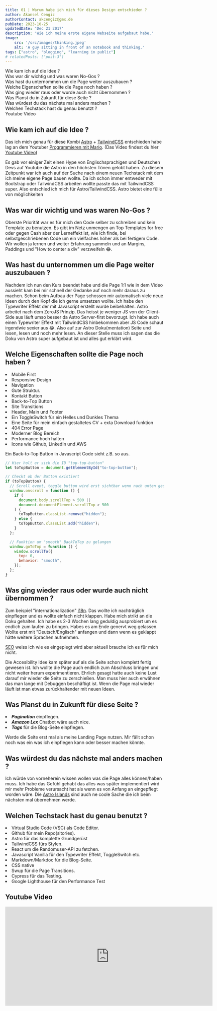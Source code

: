 ```yaml
---
title: 01 | Warum habe ich mich für dieses Design entschieden ?
author: Akansel Cengiz
authorContact: akcengiz@gmx.de
pubDate: 2023-10-25
updatedDate: 'Dec 21 2017'
description: 'Wie ich meine erste eigene Webseite aufgebaut habe.'
image:
    src: '/src/images/thinking.jpeg'
    alt: 'A guy sitting in front of an notebook and thinking.'
tags: ["astro", "blogging", "learning in public"]
# relatedPosts: ["post-3"]
---
```



<section class="w-10/12 text-justify"> 

<section id="toc">

- [Wie kam ich auf die Idee ?](#wie-kam-ich-auf-die-idee-)
- [Was war dir wichtig und was waren No-Gos ?](#was-war-dir-wichtig-und-was-waren-no-gos-)
- [Was hast du unternommen um die Page weiter auszubauen ?](#was-hast-du-unternommen-um-die-page-weiter-auszubauen-)
- [Welche Eigenschaften sollte die Page noch haben ?](#welche-eigenschaften-sollte-die-page-noch-haben-)
- [Was ging wieder raus oder wurde auch nicht übernommen ?](#was-ging-wieder-raus-oder-wurde-auch-nicht-übernommen-)
- [Was Planst du in Zukunft für diese Seite ?](#was-planst-du-in-zukunft-für-diese-seite-)
- [Was würdest du das nächste mal anders machen ?](#was-würdest-du-das-nächste-mal-anders-machen-)
- [Welchen Techstack hast du genau benutzt ?](#welchen-techstack-hast-du-genau-benutzt-)
- [Youtube Video](#youtube-video)

</section>


## Wie kam ich auf die Idee ?

Das ich mich genau für diese Kombi [Astro](https://astro.build/) + [TailwindCSS](https://tailwindcss.com/) entschieden habe lag an dem Youtuber 
[Programmieren mit Mario](https://www.youtube.com/@ProgrammierenMario).
(Das Video findest du hier [Youtube Video](#video))



Es gab vor einiger Zeit einen Hype von Englischsprachigen und Deutschen Devs auf Youtube die Astro in den höchsten Tönen gelobt haben.
Zu diesem Zeitpunkt war ich auch auf der Suche nach einem neuen Techstack mit dem ich meine eigene Page bauen wollte.
Da ich schon immer entweder mit Bootstrap oder TailwindCSS arbeiten wollte passte das mit TailwindCSS super.
Also entschied ich mich für Astro/TailwindCSS.
Astro bietet eine fülle von möglichkeiten


## Was war dir wichtig und was waren No-Gos ?


Oberste Priorität war es für mich den Code selber zu schreiben und kein Template zu benutzen.
Es gibt im Netz unmengen an Top Templates for free oder gegen Cash aber 
der Lerneffekt ist, wie ich finde, bei selbstgeschriebenen Code um ein vielfaches höher als bei fertigem Code.
Wir wollen ja lernen und weiter Erfahrung sammeln und an Margins, Paddings und "How to center a div" verzweifeln 😂.


## Was hast du unternommen um die Page weiter auszubauen ?


Nachdem ich nun den Kurs beendet habe und die Page 1:1 wie in dem Video aussieht kam bei mir schnell der Gedanke auf noch mehr daraus zu machen.
Schon beim Aufbau der Page schossen mir automatisch viele neue Ideen durch den Kopf die ich gerne umsetzen wollte.
Ich habe den Typewriter Effekt der mit Javascript erstellt wurde beibehalten.
Astro arbeitet nach dem ZeroJS Prinzip. 
Das heisst je weniger JS von der Client-Side aus läuft umso besser da Astro Server-first bevorzugt.
Ich habe auch einen Typewriter Effekt mit TailwindCSS hinbekommen aber JS Code schaut irgendwie sexier aus 😂.
Also auf zur Astro Doku(mentation) Seite und lesen, lesen und noch mehr lesen.
An dieser Stelle muss ich sagen das die Doku von Astro super aufgebaut ist und alles gut erklärt wird.


## Welche Eigenschaften sollte die Page noch haben ?



<li>Mobile First</li>
<li>Responsive Design</li>
<li>Navigation</li>
<li>Gute Struktur.</li>
<li>Kontakt Button</li>
<li>Back-to-Top Button</li>
<li>Site Transitions</li>
<li>Header, Main und Footer</li>
<li>Ein ToggleSwitch für ein Helles und Dunkles Thema</li>
<li>Eine Seite für mein einfach gestaltetes CV + exta Download funktion</li>
<li>404 Error Page</li>
<li>Moderner Blog Bereich</li>
<li>Performance hoch halten</li>
<li>Icons wie Github, LinkedIn und AWS</li>


Ein Back-to-Top Button in Javascript Code sieht z.B. so aus.
```js
// Hier holt er sich die ID "top-top-button"
let toTopButton = document.getElementById("to-top-button");

// Checkt ob der Button existiert
if (toTopButton) {
  // Scroll event, toggle button wird erst sichtbar wenn nach unten gescrollt wird
  window.onscroll = function () {
    if (
      document.body.scrollTop > 500 ||
      document.documentElement.scrollTop > 500
    ) {
      toTopButton.classList.remove("hidden");
    } else {
      toTopButton.classList.add("hidden");
    }
  };

  // Funktion um "smooth" BackToTop zu gelangen
  window.goToTop = function () {
    window.scrollTo({
      top: 0,
      behavior: "smooth",
    });
  };
}
```



## Was ging wieder raus oder wurde auch nicht übernommen ?


Zum beispiel "internationalization" [i18n](https://docs.astro.build/en/recipes/i18n/).
Das wollte ich nachträglich einpflegen und es wollte einfach nicht klappen.
Habe mich strikt an die Doku gehalten.
Ich habe es 2-3 Wochen lang geduldig ausprobiert um es endlich zum laufen zu bringen.
Habes es am Ende genervt weg gelassen.
Wollte erst mit "Deutsch/Englisch" anfangen und dann wenn es geklappt hätte weitere Sprachen aufnehmen.

[SEO](https://github.com/jonasmerlin/astro-seo#readme) weiss ich wie es eingeplegt wird aber aktuell brauche ich es für mich nicht.

Die Accesibility Idee kam später auf als die Seite schon komplett fertig gewesen ist.
Ich wollte die Page auch endlich zum Abschluss bringen und nicht weiter herum experimentieren.
Ehrlich gesagt hatte auch keine Lust darauf mir wieder die Seite zu zerschießen.
Man muss hier auch erwähnen das man lange mit Debuggen beschäftigt ist.
Wenn die Page mal wieder läuft ist man etwas zurückhaltender mit neuen Ideen.



## Was Planst du in Zukunft für diese Seite ?


<li><b><em>Pagination</em></b> einpflegen.</li>
<li><b><em>Amazon Lex</em></b> Chatbot wäre auch nice.</li>
<li><b><em>Tags</em></b> für die Blog-Seite einpflegen.</li>

Werde die Seite erst mal als meine Landing Page nutzen. 
Mir fällt schon noch was ein was ich einpflegen kann oder besser machen könnte. 



## Was würdest du das nächste mal anders machen ?


Ich würde von vorneherein wissen wollen was die Page alles können/haben muss.
Ich habe das Gefühl gehabt das alles was später implementiert wird mir mehr Probleme
verursacht hat als wenn es von Anfang an eingepflegt worden wäre.
Die [Astro Islands](https://docs.astro.build/en/concepts/islands/) sind auch ne coole Sache die ich beim nächsten mal übernehmen werde.


## Welchen Techstack hast du genau benutzt ?


<li>Virtual Studio Code (VSC) als Code Editor.</li>
<li>Github für mein Repo(sitories).</li>
<li>Astro für das komplette Grundgerüst</li>
<li>TailwindCSS fürs Stylen.</li>
<li>React um die Randomuser-API zu fetchen.</li>
<li>Javascript Vanilla für den Typewriter Effekt, ToggleSwitch etc.</li>
<li>Markdown/Markdoc für die Blog-Seite.</li>
<li>CSS native</li>
<li>Swup für die Page Transitions.</li>
<li>Cypress für das Testing.</li>
<li>Google Lighthouse für den Performance Test</li>

## Youtube Video

<iframe class="size-full" width="660" height="315" src="https://www.youtube.com/embed/NJfaGJDSewc?si=KN5mAkhz5t6b8qD2" title="YouTube video player" frameborder="0" allow="accelerometer; autoplay; clipboard-write; encrypted-media; gyroscope; picture-in-picture; web-share" referrerpolicy="strict-origin-when-cross-origin" allowfullscreen></iframe>


</section>
